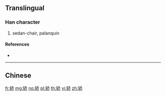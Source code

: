 {{character info/new}}
{{also|轎}}
==Translingual==

===Han character===
{{Han char|rn=159|rad=车|as=06|sn=10|four=|canj=KQHKL}}

# sedan-chair, palanquin

====References====
* {{Han ref|kx=1250.241|hdz=53529.110|uh=8F7F|ud=36735}}

----

==Chinese==
{{zh-see|轎}}

[[fr:轿]]
[[mg:轿]]
[[no:轿]]
[[pl:轿]]
[[th:轿]]
[[vi:轿]]
[[zh:轿]]